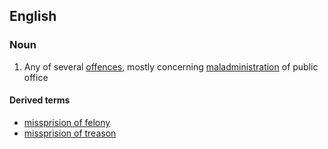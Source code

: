 ==English==

===Noun===
{{wikipedia}}
{{en-noun}}

#{{context|obsolete|law}} Any of several [[offence]]s, mostly concerning [[maladministration]] of public office

====Derived terms====
*[[missprision of felony]]
*[[missprision of treason]]
